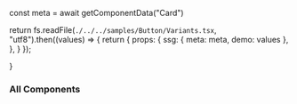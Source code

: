 





const meta = await getComponentData("Card")

return fs.readFile(`./../../samples/Button/Variants.tsx`, "utf8").then((values) => {
return {
props: {
ssg: {
meta: meta,
demo: values
},
},
}
});

}

<Layout>

### All Components

<AllComponents />

</Layout>
